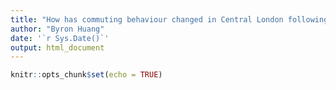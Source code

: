 ```yaml
---
title: "How has commuting behaviour changed in Central London following the pandemic?"
author: "Byron Huang"
date: '`r Sys.Date()`'
output: html_document
---
```


```r
knitr::opts_chunk$set(echo = TRUE)
```

